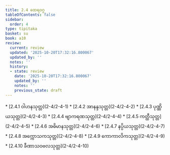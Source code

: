 ```yaml
---
title: 2.4 ထေရဝဂ္ဂ
tableOfContents: false
sidebar:
  order: 4
type: tipitaka
basket: su
book: a10
review:
  current: review
  updated: '2025-10-20T17:32:16.800067'
  updated_by: ''
  notes: ''
  history:
  - state: review
    date: '2025-10-20T17:32:16.800067'
    updated_by: ''
    notes: ''
    previous_state: draft
---
```



<DynamicBreadcrumb />


<ReviewStatus review={frontmatter.review} showDetails={true} />

<HypothesisAnnotation frontmatter={frontmatter} />



<TableOfContents book="a10" section="2.4">
* [2.4.1 ဝါဟနသုတ္တ](2-4/2-4-1)
* [2.4.2 အာနန္ဒသုတ္တ](2-4/2-4-2)
* [2.4.3 ပုဏ္ဏိယသုတ္တ](2-4/2-4-3)
* [2.4.4 ဗျာကရဏသုတ္တ](2-4/2-4-4)
* [2.4.5 ကတ္ထီသုတ္တ](2-4/2-4-5)
* [2.4.6 အဓိမာနသုတ္တ](2-4/2-4-6)
* [2.4.7 နပ္ပိယသုတ္တ](2-4/2-4-7)
* [2.4.8 အက္ကောသကသုတ္တ](2-4/2-4-8)
* [2.4.9 ကောကာလိကသုတ္တ](2-4/2-4-9)
* [2.4.10 ခီဏာသဝဗလသုတ္တ](2-4/2-4-10)
</TableOfContents>